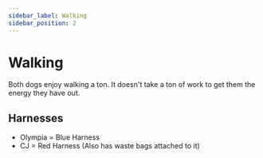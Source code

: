 ```yaml
---
sidebar_label: Walking
sidebar_position: 2
---
```


# Walking

Both dogs enjoy walking a ton. It doesn't take a ton of work to get them the energy they have out.

## Harnesses

* Olympia = Blue Harness
* CJ      = Red Harness (Also has waste bags attached to it)



